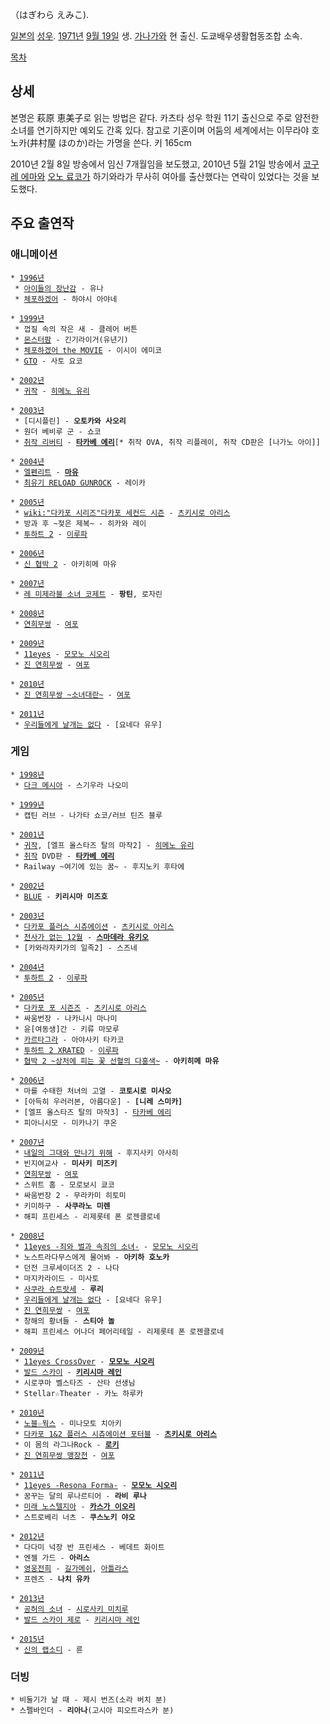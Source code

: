 {{{+1 萩原えみこ }}}（はぎわら えみこ).

[[일본]]의 [[성우]]. [[1971년]] [[9월 19일]] 생. [[가나가와]] 현 출신. 도쿄배우생활협동조합 소속.

[[목차]]

== 상세 ==
본명은 萩原 恵美子로 읽는 방법은 같다. 카츠타 성우 학원 11기 출신으로 주로 얌전한 소녀를 연기하지만 예외도 간혹 있다. 참고로 기혼이며 어둠의 세계에서는 이무라야 호노카(井村屋 ほのか)라는 가명을 쓴다. 키 165cm

2010년 2월 8일 방송에서 임신 7개월임을 보도했고, 2010년 5월 21일 방송에서 [[코구레 에마]]와 [[오노 료코]]가 하기와라가 무사히 여아를 출산했다는 연락이 있었다는 것을 보도했다.

== 주요 출연작 ==
=== 애니메이션 ===
 * [[1996년]]
  * [[아이들의 장난감]] - 유나
  * [[체포하겠어]] - 하야시 아야네

 * [[1999년]]
  * 껍질 속의 작은 새 - 클레어 버튼
  * [[몬스터팜]] - 긴기라이거(유년기)
  * [[체포하겠어|체포하겠어 the MOVIE]] - 이시이 에미코
  * [[GTO]] - 사토 요코

 * [[2002년]]
  * [[귀작]] - [[히메노 유리]]

 * [[2003년]]
  * [디시플린] - '''오토카와 사오리'''
  * 원더 베비루 군 - 쇼코
  * [[취작 리버티]] - '''[[타카베 에리]]'''[* 취작 OVA, 취작 리플레이, 취작 CD판은 [나가노 아이]]

 * [[2004년]]
  * [[엘펜리트]] - '''[[마유]]'''
  * [[환상마전 최유기|최유기 RELOAD GUNROCK]] - 레이카

 * [[2005년]]
  * [[wiki:"다카포 시리즈"다카포 세컨드 시즌]] - [[츠키시로 아리스]]
  * 방과 후 ~젖은 제복~ - 히카와 레이
  * [[투하트 2]] - [[이루파]]

 * [[2006년]]
  * [[협박 2 ~상처에 피는 꽃 선혈의 다홍색~|신 협박 2]] - 아키히메 마유

 * [[2007년]]
  * [[레 미제라블|레 미제라블 소녀 코제트]] - '''팡틴''', 로자린

 * [[2008년]]
  * [[연희무쌍]] - [[여포(진 연희무쌍)|여포]]

 * [[2009년]]
  * [[11eyes]] - [[모모노 시오리]]
  * [[진 연희무쌍]] - [[여포(진 연희무쌍)|여포]]

 * [[2010년]]
  * [[진 연희무쌍|진 연희무쌍 ~소녀대란~]] - [[여포(진 연희무쌍)|여포]]

 * [[2011년]]
  * [[우리들에게 날개는 없다]] - [요네다 유우]

=== 게임 ===
 * [[1998년]]
  * [[다크 메시아]] - 스기우라 나오미

 * [[1999년]]
  * 캡틴 러브 - 나가타 쇼코/러브 틴즈 블루

 * [[2001년]]
  * [[귀작]], [엘프 올스타즈 탈의 마작2] - [[히메노 유리]]
  * [[취작]] DVD판 - '''[[타카베 에리]]'''
  * Railway ~여기에 있는 꿈~ - 후지노키 후타에

 * [[2002년]]
  * [[BLUE]] - '''키리시마 미즈호'''

 * [[2003년]]
  * [[다카포(게임)|다카포 플러스 시츄에이션]] - [[츠키시로 아리스]]
  * [[천사가 없는 12월]] - '''[[스마데라 유키오]]'''
  * [카와라자키가의 일족2] - 스즈네

 * [[2004년]]
  * [[투하트 2]] - [[이루파]]

 * [[2005년]]
  * [[다카포(게임)|다카포 포 시즌즈]] - [[츠키시로 아리스]]
  * 싸움번장 - 나카니시 마나미
  * 윤[여동생]간 - 키류 마모루
  * [[카르타그라]] - 아야사키 타카코
  * [[투하트 2|투하트 2 XRATED]] - [[이루파]]
  * [[협박 2 ~상처에 피는 꽃 선혈의 다홍색~]] - '''아키히메 마유'''

 * [[2006년]]
  * 마를 수태한 처녀의 고열 - '''코토시로 미사오'''
  * [아득히 우러러본, 아름다운] - '''[니레 스미카]'''
  * [엘프 올스타즈 탈의 마작3] - [[타카베 에리]]
  * 피아니시모 - 미카나기 쿠온

 * [[2007년]]
  * [[내일의 그대와 만나기 위해]] - 후지사키 아사히
  * 빈지여교사 - '''미사키 미즈키'''
  * [[연희무쌍]] - [[여포(진 연희무쌍)|여포]]
  * 스위트 홈 - 모로보시 쿄코
  * 싸움번장 2 - 무라카미 히토미
  * 키미하구 - '''사쿠라노 미렌'''
  * 해피 프린세스 - 리제롯테 폰 로젠클로네

 * [[2008년]]
  * [[11eyes -죄와 벌과 속죄의 소녀-]] - [[모모노 시오리]]
  * 노스트라다무스에게 물어봐 - '''아키하 호노카'''
  * 던전 크루세이더즈 2 - 나다
  * 마지카라이드 - 미사토
  * [[사쿠라 슈트랏세]] - '''루리'''
  * [[우리들에게 날개는 없다]] - [요네다 유우]
  * [[진 연희무쌍]] - [[여포(진 연희무쌍)|여포]]
  * 창해의 황녀들 - '''스티아 놀'''
  * 해피 프린세스 어나더 페어리테일 - 리제롯테 폰 로젠클로네

 * [[2009년]]
  * [[11eyes CrossOver]] - '''[[모모노 시오리]]'''
  * [[발드 스카이]] - '''[[키리시마 레인]]'''
  * 시로쿠마 벨스타즈 - 산타 선생님
  * Stellar☆Theater - 카노 하루카

 * [[2010년]]
  * [[노블☆웍스]] - 미나모토 치아키
  * [[다카포 시리즈|다카포 1&2 플러스 시츄에이션 포터블]] - '''[[츠키시로 아리스]]'''
  * 이 몸의 라그나Rock - '''[[로키]]'''
  * [[진 연희무쌍 맹장전]] - [[여포(진 연희무쌍)|여포]]

 * [[2011년]]
  * [[11eyes -Resona Forma-]] - '''[[모모노 시오리]]'''
  * 꿈꾸는 달의 루나르티어 - '''라비 루나'''
  * [[미래 노스텔지아]] - '''[[카스가 이오리]]'''
  * 스트로베리 너츠 - '''쿠스노키 야오'''

 * [[2012년]]
  * 다다미 넉장 반 프린세스 - 베데트 화이트
  * 엔젤 가드 - '''아리스'''
  * [[영웅전희]] - [[길가메쉬]], [[아틀라스]]
  * 프렌즈 - '''나치 유카'''

 * [[2013년]]
  * [[공허의 소녀]] - [[시로사키 미치루]]
  * [[발드 스카이 제로]] - [[키리시마 레인]]

 * [[2015년]]
  * [[신의 랩소디]] - 륜

=== 더빙 ===
 * 비둘기가 날 때 - 제시 번즈(소라 버치 분)
 * 스펠바인더 - '''리아나'''(고시아 피오트라스카 분)
